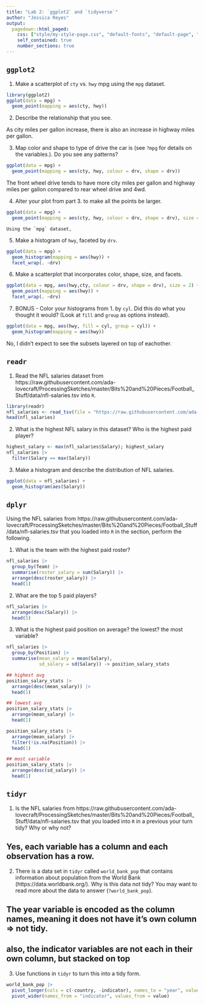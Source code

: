 ```yaml
---
title: "Lab 2: `ggplot2` and `tidyverse`"
author: "Jessica Reyes"
output:
  pagedown::html_paged:
    css: ["style/my-style-page.css", "default-fonts", "default-page", "default"]
    self_contained: true
    number_sections: true
---
```


## `ggplot2`

1. Make a scatterplot of `cty` vs. `hwy` mpg using the `mpg` dataset.

```r
library(ggplot2)
ggplot(data = mpg) +
  geom_point(mapping = aes(cty, hwy))
```


2. Describe the relationship that you see.

As city miles per gallon increase, there is also an increase in highway miles per gallon.

3. Map color and shape to type of drive the car is (see `?mpg` for details on the variables.). Do you see any patterns?

```r
ggplot(data = mpg) +
  geom_point(mapping = aes(cty, hwy, colour = drv, shape = drv))
```
The front wheel drive tends to have more city miles per gallon and highway miles per gallon compared to rear wheel drive and 4wd.

4. Alter your plot from part 3. to make all the points be larger.

```r
ggplot(data = mpg) +
  geom_point(mapping = aes(cty, hwy, colour = drv, shape = drv), size = 3)
```

    Using the `mpg` dataset,

5. Make a histogram of `hwy`, faceted by `drv`.

```r
ggplot(data = mpg) +
  geom_histogram(mapping = aes(hwy)) + 
  facet_wrap(. ~drv)
```

6. Make a scatterplot that incorporates color, shape, size, and facets.

```r
ggplot(data = mpg, aes(hwy,cty, colour = drv, shape = drv), size = 2) +
  geom_point(mapping = aes(hwy)) + 
  facet_wrap(. ~drv)

```

7. BONUS - Color your histograms from 1. by `cyl`. Did this do what you thought it would? (Look at `fill` and `group` as options instead).

```r
ggplot(data = mpg, aes(hwy, fill = cyl, group = cyl)) +
  geom_histogram(mapping = aes(hwy)) 
```
No, I didn't expect to see the subsets layered on top of eachother.

## `readr`

1. Read the NFL salaries dataset from https://raw.githubusercontent.com/ada-lovecraft/ProcessingSketches/master/Bits%20and%20Pieces/Football_Stuff/data/nfl-salaries.tsv into `R`. 

```r
library(readr)
nfl_salaries <- read_tsv(file = "https://raw.githubusercontent.com/ada-lovecraft/ProcessingSketches/master/Bits%20and%20Pieces/Football_Stuff/data/nfl-salaries.tsv")
head(nfl_salaries)
```


2. What is the highest NFL salary in this dataset? Who is the highest paid player?

```r
highest_salary <- max(nfl_salaries$Salary); highest_salary
nfl_salaries |>
  filter(Salary == max(Salary))
```

3. Make a histogram and describe the distribution of NFL salaries.

```r
ggplot(data = nfl_salaries) +
  geom_histogram(aes(Salary))
```


## `dplyr`

Using the NFL salaries from https://raw.githubusercontent.com/ada-lovecraft/ProcessingSketches/master/Bits%20and%20Pieces/Football_Stuff/data/nfl-salaries.tsv that you loaded into `R` in the section, perform the following.

1. What is the team with the highest paid roster?

```r
nfl_salaries |>
  group_by(Team) |>
  summarise(roster_salary = sum(Salary)) |>
  arrange(desc(roster_salary)) |>
  head(1)
```


2. What are the top 5 paid players?

```r
nfl_salaries |>
  arrange(desc(Salary)) |>
  head(5)
```


3. What is the highest paid position on average? the lowest? the most variable?

```r
nfl_salaries |>
  group_by(Position) |>
  summarise(mean_salary = mean(Salary), 
            sd_salary = sd(Salary)) -> position_salary_stats

## highest avg
position_salary_stats |>
  arrange(desc(mean_salary)) |>
  head(1)

## lowest avg
position_salary_stats |>
  arrange(mean_salary) |>
  head(1)

position_salary_stats |>
  arrange(mean_salary) |>
  filter(!is.na(Position)) |>
  head(1)

## most variable
position_salary_stats |>
  arrange(desc(sd_salary)) |>
  head(1)
```


## `tidyr`

1. Is the NFL salaries from https://raw.githubusercontent.com/ada-lovecraft/ProcessingSketches/master/Bits%20and%20Pieces/Football_Stuff/data/nfl-salaries.tsv that you loaded into `R` in a previous your turn tidy? Why or why not?

## Yes, each variable has a column and each observation has a row.

2. There is a data set in `tidyr` called `world_bank_pop` that contains information about population from the World Bank (https://data.worldbank.org/). Why is this data not tidy? You may want to read more about the data to answer (`?world_bank_pop`).

## The year variable is encoded as the column names, meaning it does not have it's own column => not tidy.
## also, the indicator variables are not each in their own column, but stacked on top


3. Use functions in `tidyr` to turn this into a tidy form.

```r
world_bank_pop |>
  pivot_longer(cols = c(-country, -indicator), names_to = "year", values_to = "value") |>
  pivot_wider(names_from = "indicator", values_from = value)
```



